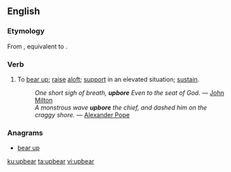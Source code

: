 ==English==

===Etymology===
From {{etyl|enm|en}} {{term|upberen|lang=enm}}, equivalent to {{prefix|up|bear|lang=en}}.

===Verb===
{{en-verb|upbears|upbearing|upbore|upborne|past_ptc2=upbore}}

# {{context|transitive|lang=en}} To [[bear up]]; [[raise]] [[aloft]]; [[support]] in an elevated situation; [[sustain]].
#: ''One short sigh of breath, '''upbore''' Even to the seat of God.'' &mdash; [[w:John Milton|John Milton]]
#: ''A monstrous wave '''upbore''' the chief, and dashed him on the craggy shore.'' &mdash; [[w:Alexander Pope|Alexander Pope]]

===Anagrams===
* [[bear up#English|bear up]]

[[ku:upbear]]
[[ta:upbear]]
[[vi:upbear]]